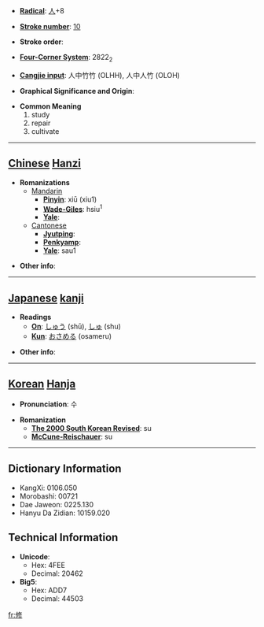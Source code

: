 * '''[[Wiktionary:Chinese radical index| Radical]]''': [[Wiktionary:Chinese radical index 人|人]]+8

* '''[[Wiktionary:Chinese total strokes index|Stroke number]]''': [[Wiktionary:Chinese total strokes index 10|10]]

* '''Stroke order''': 

* '''[[Wiktionary:Chinese four corner index|Four-Corner System]]''': 2822<sub>2</sub>

* '''[[Wiktionary:Chinese Cangjie index|Cangjie input]]''': 人中竹竹 (OLHH), 人中人竹 (OLOH)

* '''Graphical Significance and Origin''': 

* '''Common Meaning'''
*#study
*# repair
*# cultivate


----

== [[Chinese]] [[Hanzi]] ==

* '''Romanizations'''
** [[Mandarin]]
*** '''[[Pinyin]]''': xiū (xiu1)
*** '''[[Wade-Giles]]''': hsiu<sup>1</sup>
*** '''[[Yale]]''': 
**[[Cantonese]]
***'''[[Jyutping]]''':
***'''[[Penkyamp]]''': 
***'''[[Yale]]''': sau1

* '''Other info''': 

----

== [[Japanese]] [[kanji]] ==

* '''Readings'''
** '''[[On]]''': [[しゅう]] (shū), [[しゅ]] (shu)
** '''[[Kun]]''': [[おさめる]] (osameru)

* '''Other info''':  

----

== [[Korean]] [[Hanja]] ==

* '''Pronunciation''': 수

* '''Romanization'''
** '''[[The 2000 South Korean Revised Romanization|The 2000 South Korean Revised]]''': su
** '''[[McCune-Reischauer]]''': su

----

== Dictionary Information ==

* KangXi: 0106.050
* Morobashi: 00721
* Dae Jaweon: 0225.130
* Hanyu Da Zidian: 10159.020

== Technical Information ==

* '''Unicode''':
** Hex: 4FEE
** Decimal: 20462
* '''Big5''':
** Hex: ADD7
** Decimal: 44503

[[fr:修]]